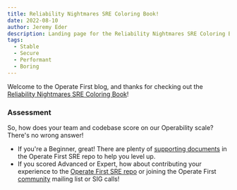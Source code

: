 ```yaml
---
title: Reliability Nightmares SRE Coloring Book!
date: 2022-08-10
author: Jeremy Eder
description: Landing page for the Reliability Nightmares SRE Coloring Book by Red Hat
tags:
  - Stable
  - Secure
  - Performant
  - Boring
---
```


Welcome to the Operate First blog, and thanks for checking out the [Reliability Nightmares SRE Coloring Book](https://github.com/operate-first/sre/raw/main/sre-coloring-book/red-hat-sre-coloring-book.pdf)!

### Assessment

So, how does your team and codebase score on our Operability scale? There's no wrong answer!

* If you're a Beginner, great! There are plenty of [supporting documents](https://github.com/operate-first/sre) in the Operate First SRE repo to help you level up.
* If you scored Advanced or Expert, how about contributing your experience to the [Operate First SRE repo](https://github.com/operate-first/sre/blob/main/ADRs/RH/SIG-SRE/ADR-00000%20Template.md) or joining the Operate First [community](https://www.operate-first.cloud/our-community) mailing list or SIG calls!
